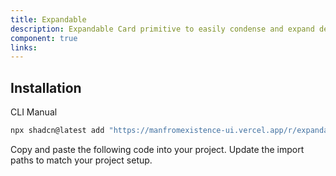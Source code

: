 ```yaml
---
title: Expandable
description: Expandable Card primitive to easily condense and expand details
component: true
links:
---
```


<ComponentPreview
  name="expandable-demo"
  className="[&_.preview>[data-orientation=vertical]]:sm:max-w-[70%]"
  description="All variations"
/>

## Installation

<Tabs defaultValue="cli">

<TabsList>
  <TabsTrigger value="cli">CLI</TabsTrigger>
  <TabsTrigger value="manual">Manual</TabsTrigger>
</TabsList>

<TabsContent value="cli">

```bash
npx shadcn@latest add "https://manfromexistence-ui.vercel.app/r/expandable"
```

</TabsContent>
  <TabsContent value="manual">
    <Steps>
      <Step>Copy and paste the following code into your project.</Step>
      <ComponentSource name="expandable" />
      <Step>Update the import paths to match your project setup.</Step>
    </Steps>
  </TabsContent>
</Tabs>
